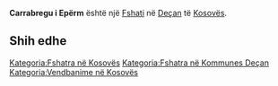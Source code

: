 {{Fshat në Kosovës
 | Emri                = Carrabregu i Epërm
 | EmriAlt                = Carrabreg i Eperm,Carrabreg i Epërm,Carrabregu i Eperm,Carrabregu i Epërm,Crnobreg,Gorni Crnobreg,Qarrabregu i Eperm,Qarrabregu i Epërm,Горњи Црнобрег
 | Emri (Rasa dhanore) = 
 | Figura              = 
 | Shteti              = Kosovës
 | Komuna              = Deçan
 | Kodi postar         = 
 | Sipërfaqja          = 

 | Popullsia           = 

 | Regj. i popullsisë  = 
 | Dend. e popullsisë  = 
 | Faqja zyrtare       = 
 <!--- Koordinatat ----> 
 | Gjerësia            = 42.52694
 | Gjatësia            = 20.29222
 | Lartësia            = 
}}
'''Carrabregu i Epërm''' është një [[Fshati]] në [[Deçan]] të [[Kosovës]].

<!-- == Gjeografia == -->
<!-- == Historia == -->
<!-- == Demografia == -->
== Shih edhe ==
{{Komuna Deçan}}
{{Kosovo-Administrata-Cung}}

[[Kategoria:Fshatra në Kosovës]]
[[Kategoria:Fshatra në Kommunes Deçan]]
[[Kategoria:Vendbanime në Kosovës]]